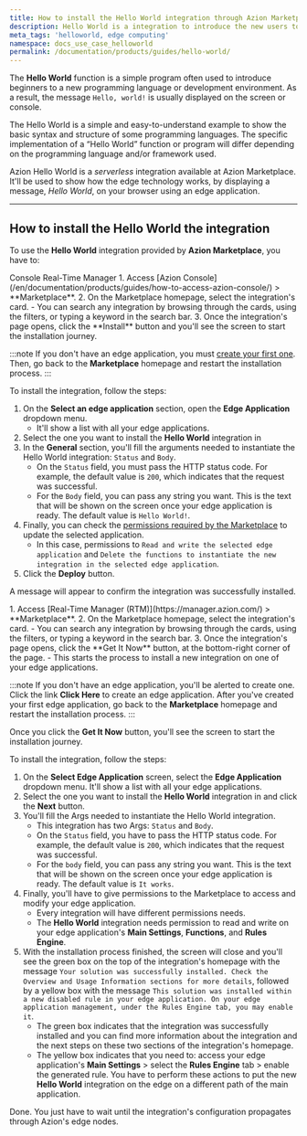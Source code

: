 ```yaml
---
title: How to install the Hello World integration through Azion Marketplace
description: Hello World is a integration to introduce the new users to the edge.
meta_tags: 'helloworld, edge computing'
namespace: docs_use_case_helloworld
permalink: /documentation/products/guides/hello-world/
---
```




The **Hello World** function is a simple program often used to introduce beginners to a new programming language or development environment. As a result, the message `Hello, world!` is usually displayed on the screen or console.

The Hello World is a simple and easy-to-understand example to show the basic syntax and structure of some programming languages. The specific implementation of a “Hello World” function or program will differ depending on the programming language and/or framework used.

Azion Hello World is a *serverless* integration available at Azion Marketplace. It'll be used to show how the edge technology works, by displaying a message, *Hello World*, on your browser using an edge application.

---

## How to install the Hello World the integration

To use the **Hello World** integration provided by **Azion Marketplace**, you have to:

<Tabs client:visible>
    <Fragment slot="tab.console">Console</Fragment>
    <Fragment slot="tab.rtm">Real-Time Manager</Fragment>

<Fragment slot="panel.console">
1. Access [Azion Console](/en/documentation/products/guides/how-to-access-azion-console/) > **Marketplace**.
2. On the Marketplace homepage, select the integration's card.
    - You can search any integration by browsing through the cards, using the filters, or typing a keyword in the search bar.
3. Once the integration's page opens, click the **Install** button and you'll see the screen to start the installation journey.

:::note
If you don't have an edge application, you must [create your first one](/en/documentation/products/guides/build/overview/). Then, go back to the **Marketplace** homepage and restart the installation process.
:::

To install the integration, follow the steps:

1. On the **Select an edge application** section, open the **Edge Application** dropdown menu.
    - It'll show a list with all your edge applications.
2. Select the one you want to install the **Hello World** integration in
3. In the **General** section, you'll fill the arguments needed to instantiate the Hello World integration: `Status` and `Body`.
    - On the `Status` field, you must pass the HTTP status code. For example, the default value is `200`, which indicates that the request was successful.
    - For the `Body` field, you can pass any string you want. This is the text that will be shown on the screen once your edge application is ready. The default value is `Hello World!`.
4. Finally, you can check the [permissions required by the Marketplace](/en/documentation/products/marketplace/permissions-marketplace/) to update the selected application.
    - In this case, permissions to `Read and write the selected edge application` and `Delete the functions to instantiate the new integration in the selected edge application`.
5. Click the **Deploy** button.

A message will appear to confirm the integration was successfully installed.
</Fragment>

<Fragment slot="panel.rtm">
1. Access [Real-Time Manager (RTM)](https://manager.azion.com/) > **Marketplace**.
2. On the Marketplace homepage, select the integration's card.
    - You can search any integration by browsing through the cards, using the filters, or typing a keyword in the search bar.
3. Once the integration's page opens, click the **Get It Now** button, at the bottom-right corner of the page.
    - This starts the process to install a new integration on one of your edge applications.

:::note
If you don't have an edge application, you'll be alerted to create one. Click the link **Click Here** to create an edge application. After you've created your first edge application, go back to the **Marketplace** homepage and restart the installation process.
:::

Once you click the **Get It Now** button, you'll see the screen to start the installation journey.

To install the integration, follow the steps:

1. On the **Select Edge Application** screen, select the **Edge Application** dropdown menu. It'll show a list with all your edge applications.
2. Select the one you want to install the **Hello World** integration in and click the **Next** button.
3. You'll fill the Args needed to instantiate the Hello World integration.
    - This integration has two Args: `Status` and `Body`.
    - On the `Status` field, you have to pass the HTTP status code. For example, the default value is `200`, which indicates that the request was successful.
    - For the `body` field, you can pass any string you want. This is the text that will be shown on the screen once your edge application is ready. The default value is `It works`.
4. Finally, you'll have to give permissions to the Marketplace to access and modify your edge application.
    - Every integration will have different permissions needs.
    - The **Hello World** integration needs permission to read and write on your edge application's **Main Settings**, **Functions**, and **Rules Engine**.
5. With the installation process finished, the screen will close and you'll see the green box on the top of the integration's homepage with the message `Your solution was successfully installed. Check the Overview and Usage Information sections for more details`, followed by a yellow box with the message `This solution was installed within a new disabled rule in your edge application. On your edge application management, under the Rules Engine tab, you may enable it`.
    - The green box indicates that the integration was successfully installed and you can find more information about the integration and the next steps on these two sections of the integration's homepage.
    - The yellow box indicates that you need to: access your edge application's **Main Settings** > select the **Rules Engine** tab > enable the generated rule. You have to perform these actions to put the new **Hello World** integration on the edge on a different path of the main application.

Done. You just have to wait until the integration's configuration propagates through Azion's edge nodes.
</Fragment>

</Tabs>






